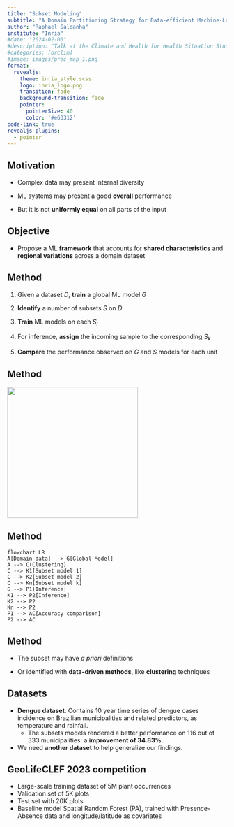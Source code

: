```yaml
---
title: "Subset Modeling"
subtitle: "A Domain Partitioning Strategy for Data-efficient Machine-Learning"
author: "Raphael Saldanha"
institute: "Inria"
#date: "2024-02-06"
#description: "Talk at the Climate and Health for Health Situation Studies Workshop, IRD."
#categories: [brclim]
#image: images/prec_map_1.png
format:
  revealjs: 
    theme: inria_style.scss
    logo: inria_logo.png
    transition: fade
    background-transition: fade
    pointer:
      pointerSize: 40
      color: '#e63312'
code-link: true
revealjs-plugins:
  - pointer
---
```


## Motivation

-   Complex data may present internal diversity

-   ML systems may present a good **overall** performance

-   But it is not **uniformly equal** on all parts of the input

## Objective

-   Propose a ML **framework** that accounts for **shared characteristics** and **regional variations** across a domain dataset

## Method

1.  Given a dataset $D$, **train** a global ML model $G$

2.  **Identify** a number of subsets $S$ on $D$

3.  **Train** ML models on each $S_i$

4.  For inference, **assign** the incoming sample to the corresponding $S_k$

5.  **Compare** the performance observed on $G$ and $S$ models for each unit

## Method

![](images/global_subsets.png){width="300"} 

## Method

```mermaid
flowchart LR
A[Domain data] --> G[Global Model]
A --> C(Clustering)
C --> K1[Subset model 1]
C --> K2[Subset model 2]
C --> Kn[Subset model k]
G --> P1[Inference]
K1 --> P2[Inference]
K2 --> P2
Kn --> P2
P1 --> AC[Accuracy comparison]
P2 --> AC
```

## Method

-  The subset may have *a priori* definitions

-  Or identified with **data-driven methods**, like **clustering** techniques



## Datasets

-  **Dengue dataset**. Contains 10 year time series of dengue cases incidence on Brazilian municipalities and related predictors, as temperature and rainfall.
   -  The subsets models rendered a better performance on 116 out of 333 municipalities: a **improvement of 34.83%**.

-  We need **another dataset** to help generalize our findings.

## GeoLifeCLEF 2023 competition

-  Large-scale training dataset of 5M plant occurrences 
-  Validation set of 5K plots
-  Test set with 20K plots
-  Baseline model Spatial Random Forest (PA), trained with Presence-Absence data and longitude/latitude as covariates


